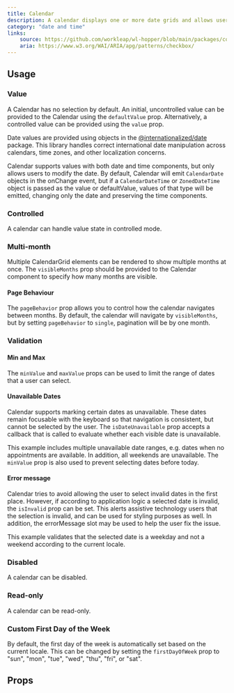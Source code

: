 ```yaml
---
title: Calendar
description: A calendar displays one or more date grids and allows users to select a single date.
category: "date and time"
links:
    source: https://github.com/workleap/wl-hopper/blob/main/packages/components/src/calendar/src/Calendar.tsx
    aria: https://www.w3.org/WAI/ARIA/apg/patterns/checkbox/
---
```


<Example src="calendar/docs/preview" isOpen />

## Usage

### Value

A Calendar has no selection by default. An initial, uncontrolled value can be provided to the Calendar using the `defaultValue` prop. Alternatively, a controlled value can be provided using the `value` prop.

Date values are provided using objects in the [@internationalized/date](https://react-spectrum.adobe.com/internationalized/date/index.html) package. This library handles correct international date manipulation across calendars, time zones, and other localization concerns.

Calendar supports values with both date and time components, but only allows users to modify the date. By default, Calendar will emit `CalendarDate` objects in the onChange event, but if a `CalendarDateTime` or `ZonedDateTime` object is passed as the value or defaultValue, values of that type will be emitted, changing only the date and preserving the time components.

<Example src="calendar/docs/value" />

### Controlled

A calendar can handle value state in controlled mode.

<Example src="calendar/docs/controlled" />

### Multi-month

Multiple CalendarGrid elements can be rendered to show multiple months at once.
The `visibleMonths` prop should be provided to the Calendar component to specify how many months are visible.

<Example src="calendar/docs/multi-month" />

#### Page Behaviour

The `pageBehavior` prop allows you to control how the calendar navigates between months.
By default, the calendar will navigate by `visibleMonths`, but by setting `pageBehavior` to `single`, pagination will be by one month.

<Example src="calendar/docs/page-behavior" />

### Validation

#### Min and Max

The `minValue` and `maxValue` props can be used to limit the range of dates that a user can select.

<Example src="calendar/docs/min-max" />

#### Unavailable Dates

Calendar supports marking certain dates as unavailable.
These dates remain focusable with the keyboard so that navigation is consistent, but cannot be selected by the user.
The `isDateUnavailable` prop accepts a callback that is called to evaluate whether each visible date is unavailable.

This example includes multiple unavailable date ranges, e.g. dates when no appointments are available.
In addition, all weekends are unavailable. The `minValue` prop is also used to prevent selecting dates before today.

<Example src="calendar/docs/unavailable" />

#### Error message

Calendar tries to avoid allowing the user to select invalid dates in the first place.
However, if according to application logic a selected date is invalid, the `isInvalid` prop can be set.
This alerts assistive technology users that the selection is invalid, and can be used for styling purposes as well.
In addition, the errorMessage slot may be used to help the user fix the issue.

This example validates that the selected date is a weekday and not a weekend according to the current locale.

<Example src="calendar/docs/error-message" />

### Disabled

A calendar can be disabled.

<Example src="calendar/docs/disabled" />

### Read-only

A calendar can be read-only.

<Example src="calendar/docs/readonly" />

### Custom First Day of the Week

By default, the first day of the week is automatically set based on the current locale.
This can be changed by setting the `firstDayOfWeek` prop to "sun", "mon", "tue", "wed", "thu", "fri", or "sat".

<Example src="calendar/docs/custom-first-day" />

## Props

<PropTable component="Calendar" />

